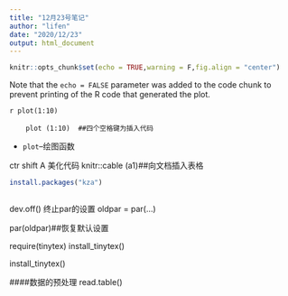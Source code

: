 ```yaml
---
title: "12月23号笔记"
author: "lifen"
date: "2020/12/23"
output: html_document
---
```


```r
knitr::opts_chunk$set(echo = TRUE,warning = F,fig.align = "center")
```



Note that the `echo = FALSE` parameter was added to the code chunk to prevent printing of the R code that generated the plot.


  `r plot(1:10)`

        plot (1:10)  ##四个空格键为插入代码

 - `plot`--绘图函数


ctr shift A  美化代码
knitr::cable (a1)##向文档插入表格




```r
install.packages("kza")
```


```r

```

dev.off() 终止par的设置
oldpar = par(...)

par(oldpar)##恢复默认设置

require(tinytex)
install_tinytex()

install_tinytex()


####数据的预处理
read.table()



```r

```


```r

```


```r

```


```r

```

```r

```

```r

```

```r

```





